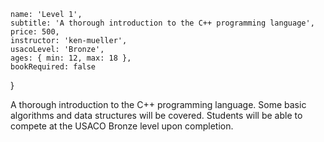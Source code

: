 	name: 'Level 1',
	subtitle: 'A thorough introduction to the C++ programming language',
	price: 500,
	instructor: 'ken-mueller',
	usacoLevel: 'Bronze',
	ages: { min: 12, max: 18 },
	bookRequired: false
}

A thorough introduction to the C++ programming language. Some basic algorithms and data structures will be covered. Students will be able to compete at the USACO Bronze level upon completion.
